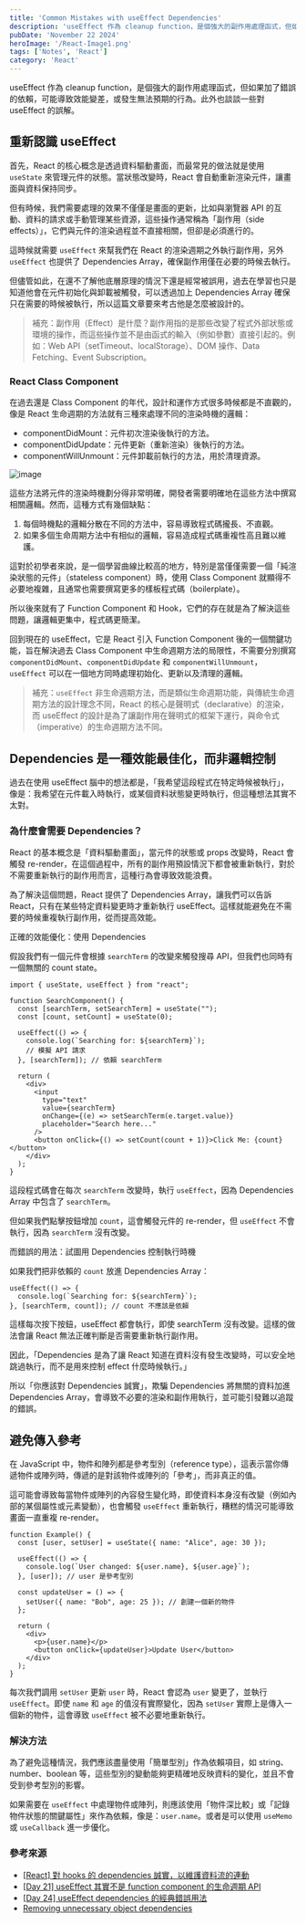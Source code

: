 ```yaml
---
title: 'Common Mistakes with useEffect Dependencies'
description: 'useEffect 作為 cleanup function，是個強大的副作用處理函式，但如果加了錯誤的依賴，可能導致效能變差，或發生無法預期的行為。此外也談談一些對 useEffect 的誤解。'
pubDate: 'November 22 2024'
heroImage: '/React-Image1.png'
tags: ['Notes', 'React']
category: 'React'
---
```


useEffect 作為 cleanup function，是個強大的副作用處理函式，但如果加了錯誤的依賴，可能導致效能變差，或發生無法預期的行為。此外也談談一些對 useEffect 的誤解。

## 重新認識 useEffect

首先，React 的核心概念是透過資料驅動畫面，而最常見的做法就是使用 `useState` 來管理元件的狀態。當狀態改變時，React 會自動重新渲染元件，讓畫面與資料保持同步。

但有時候，我們需要處理的效果不僅僅是畫面的更新，比如與瀏覽器 API 的互動、資料的請求或手動管理某些資源，這些操作通常稱為「副作用（side effects）」，它們與元件的渲染過程並不直接相關，但卻是必須進行的。

這時候就需要 `useEffect` 來幫我們在 React 的渲染週期之外執行副作用，另外 `useEffect` 也提供了 Dependencies Array，確保副作用僅在必要的時候去執行。

但儘管如此，在還不了解他底層原理的情況下還是經常被誤用，過去在學習也只是知道他會在元件初始化與卸載被觸發，可以透過加上 Dependencies Array 確保只在需要的時候被執行，所以這篇文章要來考古他是怎麼被設計的。

> 補充：副作用（Effect）是什麼？副作用指的是那些改變了程式外部狀態或環境的操作，而這些操作並不是由函式的輸入（例如參數）直接引起的。例如：Web API（setTimeout、localStorage）、DOM 操作、Data Fetching、Event Subscription。

### React Class Component

在過去還是 Class Component 的年代，設計和運作方式很多時候都是不直觀的，像是 React 生命週期的方法就有三種來處理不同的渲染時機的邏輯：

* componentDidMount：元件初次渲染後執行的方法。
* componentDidUpdate：元件更新（重新渲染）後執行的方法。
* componentWillUnmount：元件卸載前執行的方法，用於清理資源。

![image](/useEffect.png)

這些方法將元件的渲染時機劃分得非常明確，開發者需要明確地在這些方法中撰寫相關邏輯。然而，這種方式有幾個缺點：

1. 每個時機點的邏輯分散在不同的方法中，容易導致程式碼攏長、不直觀。
2. 如果多個生命周期方法中有相似的邏輯，容易造成程式碼重複性高且難以維護。

這對於初學者來說，是一個學習曲線比較高的地方，特別是當僅僅需要一個「純渲染狀態的元件」（stateless component）時，使用 Class Component 就顯得不必要地複雜，且通常也需要撰寫更多的樣板程式碼（boilerplate）。

所以後來就有了 Function Component 和 Hook，它們的存在就是為了解決這些問題，讓邏輯更集中，程式碼更簡潔。

回到現在的 useEffect，它是 React 引入 Function Component 後的一個關鍵功能，旨在解決過去 Class Component 中生命週期方法的局限性，不需要分別撰寫 `componentDidMount`、`componentDidUpdate` 和 `componentWillUnmount`，`useEffect` 可以在一個地方同時處理初始化、更新以及清理的邏輯。

> 補充：`useEffect` 非生命週期方法，而是類似生命週期功能，與傳統生命週期方法的設計理念不同，React 的核心是聲明式（declarative）的渲染，而 useEffect 的設計是為了讓副作用在聲明式的框架下運行，與命令式（imperative）的生命週期方法不同。

## Dependencies 是一種效能最佳化，而非邏輯控制

過去在使用 useEffect 腦中的想法都是，「我希望這段程式在特定時候被執行」，像是：我希望在元件載入時執行，或某個資料狀態變更時執行，但這種想法其實不太對。

### 為什麼會需要 Dependencies？

React 的基本概念是「資料驅動畫面」，當元件的狀態或 props 改變時，React 會觸發 re-render，在這個過程中，所有的副作用預設情況下都會被重新執行，對於不需要重新執行的副作用而言，這種行為會導致效能浪費。

為了解決這個問題，React 提供了 Dependencies Array，讓我們可以告訴 React，只有在某些特定資料變更時才重新執行 useEffect。這樣就能避免在不需要的時候重複執行副作用，從而提高效能。

正確的效能優化：使用 Dependencies

假設我們有一個元件會根據 `searchTerm` 的改變來觸發搜尋 API，但我們也同時有一個無關的 count state。

```js=
import { useState, useEffect } from "react";

function SearchComponent() {
  const [searchTerm, setSearchTerm] = useState("");
  const [count, setCount] = useState(0);

  useEffect(() => {
    console.log(`Searching for: ${searchTerm}`);
    // 模擬 API 請求
  }, [searchTerm]); // 依賴 searchTerm

  return (
    <div>
      <input
        type="text"
        value={searchTerm}
        onChange={(e) => setSearchTerm(e.target.value)}
        placeholder="Search here..."
      />
      <button onClick={() => setCount(count + 1)}>Click Me: {count}</button>
    </div>
  );
}
```

這段程式碼會在每次 `searchTerm` 改變時，執行 `useEffect`，因為 Dependencies Array 中包含了 `searchTerm`。

但如果我們點擊按鈕增加 `count`，這會觸發元件的 re-render，但 `useEffect` 不會執行，因為 `searchTerm` 沒有改變。

而錯誤的用法：試圖用 Dependencies 控制執行時機

如果我們把非依賴的 `count` 放進 Dependencies Array：

```js=
useEffect(() => {
  console.log(`Searching for: ${searchTerm}`);
}, [searchTerm, count]); // count 不應該是依賴
```

這樣每次按下按鈕，useEffect 都會執行，即使 searchTerm 沒有改變。這樣的做法會讓 React 無法正確判斷是否需要重新執行副作用。

因此，「Dependencies 是為了讓 React 知道在資料沒有發生改變時，可以安全地跳過執行，而不是用來控制 effect 什麼時候執行。」

所以「你應該對 Dependencies 誠實」，欺騙 Dependencies 將無關的資料加進 Dependencies Array，會導致不必要的渲染和副作用執行，並可能引發難以追蹤的錯誤。

## 避免傳入參考

在 JavaScript 中，物件和陣列都是參考型別（reference type），這表示當你傳遞物件或陣列時，傳遞的是對該物件或陣列的「參考」，而非真正的值。

這可能會導致每當物件或陣列的內容發生變化時，即使資料本身沒有改變（例如內部的某個屬性或元素變動），也會觸發 `useEffect` 重新執行，糟糕的情況可能導致畫面一直重複 re-render。

```js=
function Example() {
  const [user, setUser] = useState({ name: "Alice", age: 30 });

  useEffect(() => {
    console.log(`User changed: ${user.name}, ${user.age}`);
  }, [user]); // user 是參考型別

  const updateUser = () => {
    setUser({ name: "Bob", age: 25 }); // 創建一個新的物件
  };

  return (
    <div>
      <p>{user.name}</p>
      <button onClick={updateUser}>Update User</button>
    </div>
  );
}
```

每次我們調用 `setUser` 更新 `user` 時，React 會認為 `user` 變更了，並執行 `useEffect`。即使 `name` 和 `age` 的值沒有實際變化，因為 `setUser` 實際上是傳入一個新的物件，這會導致 `useEffect` 被不必要地重新執行。

### 解決方法

為了避免這種情況，我們應該盡量使用「簡單型別」作為依賴項目，如 string、number、boolean 等，這些型別的變動能夠更精確地反映資料的變化，並且不會受到參考型別的影響。

如果需要在 `useEffect` 中處理物件或陣列，則應該使用「物件深比較」或「記錄物件狀態的關鍵屬性」來作為依賴，像是：`user.name`。或者是可以使用 `useMemo` 或 `useCallback` 進一步優化。

### 參考來源

* [[React] 對 hooks 的 dependencies 誠實，以維護資料流的連動](https://medium.com/@linyawun031/react-%E5%B0%8D-hooks-%E7%9A%84-dependencies-%E8%AA%A0%E5%AF%A6-%E4%BB%A5%E7%B6%AD%E8%AD%B7%E8%B3%87%E6%96%99%E6%B5%81%E7%9A%84%E9%80%A3%E5%8B%95-e8036cb7efe8)
* [[Day 21] useEffect 其實不是 function component 的生命週期 API](https://ithelp.ithome.com.tw/articles/10305220)
* [[Day 24] useEffect dependencies 的經典錯誤用法](https://ithelp.ithome.com.tw/articles/10306703)
* [Removing unnecessary object dependencies](https://react.dev/reference/react/useEffect#removing-unnecessary-object-dependencies)